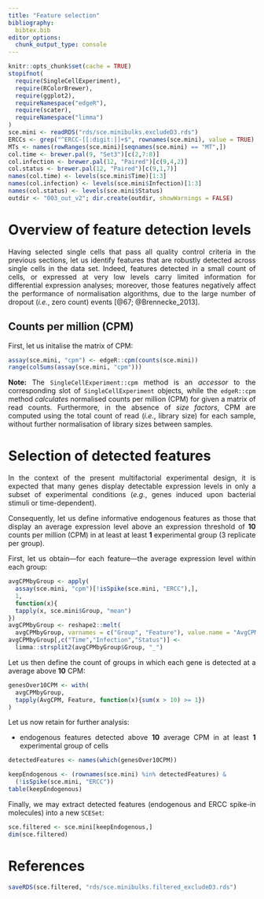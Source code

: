 ```yaml
---
title: "Feature selection"
bibliography:
  bibtex.bib
editor_options: 
  chunk_output_type: console
---
```


<style>
body {
text-align: justify}
</style>

<!-- As HTML pages are built independently, large objects need to be
reimported from disk, and smaller ones quickly recomputed. -->

```r
knitr::opts_chunk$set(cache = TRUE)
stopifnot(
  require(SingleCellExperiment),
  require(RColorBrewer),
  require(ggplot2),
  requireNamespace("edgeR"),
  require(scater),
  requireNamespace("limma")
)
sce.mini <- readRDS("rds/sce.minibulks.excludeD3.rds")
ERCCs <- grep("^ERCC-[[:digit:]]+$", rownames(sce.mini), value = TRUE)
MTs <- names(rowRanges(sce.mini)[seqnames(sce.mini) == "MT",])
col.time <- brewer.pal(9, "Set3")[c(2,7:8)]
col.infection <- brewer.pal(12, "Paired")[c(9,4,2)]
col.status <- brewer.pal(12, "Paired")[c(9,1,7)]
names(col.time) <- levels(sce.mini$Time)[1:3]
names(col.infection) <- levels(sce.mini$Infection)[1:3]
names(col.status) <- levels(sce.mini$Status)
outdir <- "003_out_v2"; dir.create(outdir, showWarnings = FALSE)
```

# Overview of feature detection levels

Having selected single cells that pass all quality control criteria in the
previous sections, let us identify features that are robustly detected across
single cells in the data set.
Indeed, features detected in a small count of cells, or expressed at very
low levels carry limited information for differential expression analyses;
moreover, those features negatively affect the performance of normalisation
algorithms, due to the large number of dropout (*i.e.*, zero count) events
[@67; @Brennecke_2013].

## Counts per million (CPM)

First, let us initalise the matrix of CPM:

```r
assay(sce.mini, "cpm") <- edgeR::cpm(counts(sce.mini))
range(colSums(assay(sce.mini, "cpm")))
```

**Note:**
The `SingleCellExperiment::cpm` method is an *accessor* to the corresponding slot of
`SingleCellExperiment` objects, while the `edgeR::cpm` method *calculates* normalised
counts per million (CPM) for given a matrix of read counts.
Furthermore, in the absence of _size factors_, CPM are computed using the
total count of read (*i.e.*, library size) for each sample,
without further normalisation of library sizes between samples.

# Selection of detected features {#selectFeatures}

In the context of the present multifactorial experimental design,
it is expected that many genes display detectable expression levels in
only a subset of experimental conditions (*e.g.*, genes induced upon bacterial stimuli or time-dependent).

Consequently, let us define informative endogenous features as those
that display an average expression level above an expression threshold
of **10** counts per million (CPM) in at least
at least **1** experimental group (3 replicate per group).

First, let us obtain---for each feature---the average expression level within
each group:

```r
avgCPMbyGroup <- apply(
  assay(sce.mini, "cpm")[!isSpike(sce.mini, "ERCC"),],
  1,
  function(x){
  tapply(x, sce.mini$Group, "mean")
})
avgCPMbyGroup <- reshape2::melt(
  avgCPMbyGroup, varnames = c("Group", "Feature"), value.name = "AvgCPM")
avgCPMbyGroup[,c("Time","Infection","Status")] <-
  limma::strsplit2(avgCPMbyGroup$Group, "_")
```

Let us then define the count of groups in which each gene is detected
at a average above **10** CPM:

```r
genesOver10CPM <- with(
  avgCPMbyGroup,
  tapply(AvgCPM, Feature, function(x){sum(x > 10) >= 1})
)
```

Let us now retain for further analysis:

* endogenous features detected above **10** average CPM in
  at least **1** experimental group of cells

```r
detectedFeatures <- names(which(genesOver10CPM))
```

```r
keepEndogenous <- (rownames(sce.mini) %in% detectedFeatures) &
  (!isSpike(sce.mini, "ERCC"))
table(keepEndogenous)
```

Finally, we may extract detected features
(endogenous and ERCC spike-in molecules) into a new `SCESet`:

```r
sce.filtered <- sce.mini[keepEndogenous,]
dim(sce.filtered)
```

# References

<!-- As HTML pages are built independently, objects need to be saved to disk
and imported as needed by the other R mardown files -->

```r
saveRDS(sce.filtered, "rds/sce.minibulks.filtered_excludeD3.rds")
```
